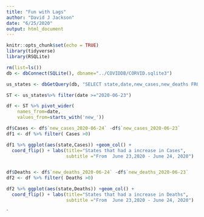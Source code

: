 ```yaml
---
title: "Fun with Lags"
author: "David J Jackson"
date: "6/25/2020"
output: html_document
---
```


```r
knitr::opts_chunk$set(echo = TRUE)
library(tidyverse)
library(RSQLite)
```
```r
rm(list=ls())
db <- dbConnect(SQLite(), dbname="../COVIDDB/CORVID.sqlite3")

us_states <- dbGetQuery(db, "SELECT state,date,new_cases,new_deaths FROM STATESDAILY;")
```
```r
ST <- us_states%>% filter(date >="2020-06-23") 

df <- ST %>% pivot_wider(
    names_from=date,
    values_from=starts_with('new_'))
```
```r

df$Cases <- df$`new_cases_2020-06-24` -df$`new_cases_2020-06-23`
df1 <- df %>% filter( Cases >0)

df1 %>% ggplot(aes(state,Cases)) +geom_col() +
  coord_flip() + labs(title="States that had a increase in Cases",
                      subtitle ="From  June 23,2020 - June 24, 2020")


df$Deaths <- df$`new_deaths_2020-06-24` -df$`new_deaths_2020-06-23`
df2 <- df %>% filter( Deaths >0)

df2 %>% ggplot(aes(state,Deaths)) +geom_col() +
  coord_flip() + labs(title="States that had a increase in Deaths",
                      subtitle ="From  June 23,2020 - June 24, 2020")
```
`

